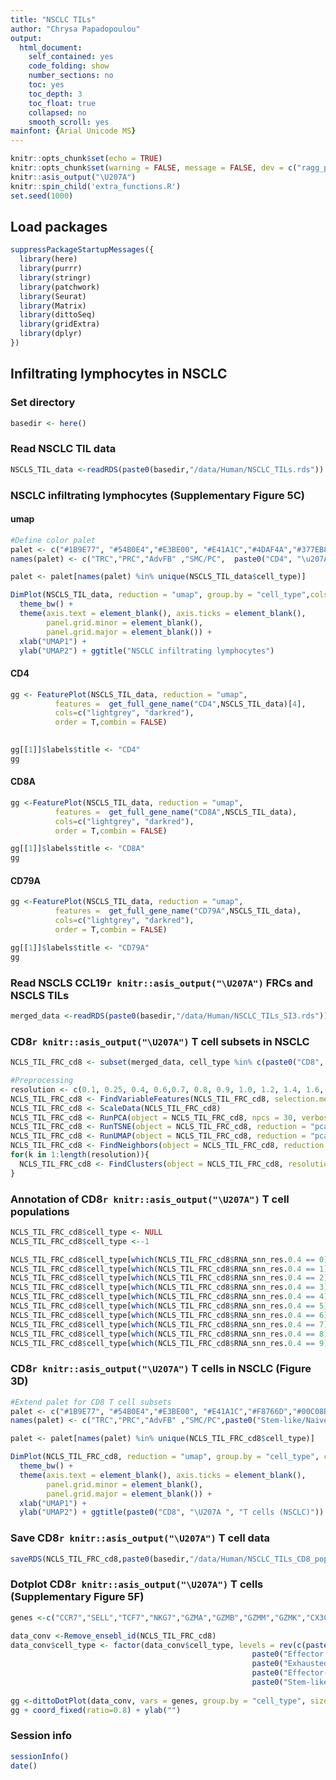 ```yaml
---
title: "NSCLC TILs"
author: "Chrysa Papadopoulou"
output:
  html_document:
    self_contained: yes
    code_folding: show
    number_sections: no
    toc: yes
    toc_depth: 3
    toc_float: true
    collapsed: no
    smooth_scroll: yes
mainfont: {Arial Unicode MS}
---
```


```r
knitr::opts_chunk$set(echo = TRUE)
knitr::opts_chunk$set(warning = FALSE, message = FALSE, dev = c("ragg_png","cairo_pdf"))
knitr::asis_output("\U207A")
knitr::spin_child('extra_functions.R')
set.seed(1000)
```

## Load packages
```r
suppressPackageStartupMessages({
  library(here)
  library(purrr)
  library(stringr)
  library(patchwork)
  library(Seurat)
  library(Matrix)
  library(dittoSeq)
  library(gridExtra)
  library(dplyr)
})
```

## **Infiltrating lymphocytes in NSCLC**

### Set directory
```r
basedir <- here()
```

### Read NSCLC TIL data
```r
NSCLS_TIL_data <-readRDS(paste0(basedir,"/data/Human/NSCLC_TILs.rds"))
```

### NSCLC infiltrating lymphocytes (Supplementary Figure 5C) {.tabset}
#### umap 
```r
#Define color palet
palet <- c("#1B9E77", "#54B0E4","#E3BE00", "#E41A1C","#4DAF4A","#377EB8","#A65628","#222F75","#FB9A99")
names(palet) <- c("TRC","PRC","AdvFB" ,"SMC/PC",  paste0("CD4", "\u207A ", "T cells"),"B cells", "Regulatory T cells" ,paste0("Cycling CD8", "\u207A ", "T cells"),paste0("CD8", "\u207A ", "T cells"))

palet <- palet[names(palet) %in% unique(NSCLS_TIL_data$cell_type)]

DimPlot(NSCLS_TIL_data, reduction = "umap", group.by = "cell_type",cols = palet)+
  theme_bw() +
  theme(axis.text = element_blank(), axis.ticks = element_blank(), 
        panel.grid.minor = element_blank(),
        panel.grid.major = element_blank()) +
  xlab("UMAP1") +
  ylab("UMAP2") + ggtitle("NSCLC infiltrating lymphocytes")

```

#### CD4
```r

gg <- FeaturePlot(NSCLS_TIL_data, reduction = "umap", 
          features =  get_full_gene_name("CD4",NSCLS_TIL_data)[4],
          cols=c("lightgrey", "darkred"),
          order = T,combin = FALSE)

 
gg[[1]]$labels$title <- "CD4"
gg
```

#### CD8A
```r
gg <-FeaturePlot(NSCLS_TIL_data, reduction = "umap", 
          features =  get_full_gene_name("CD8A",NSCLS_TIL_data),
          cols=c("lightgrey", "darkred"),
          order = T,combin = FALSE)

gg[[1]]$labels$title <- "CD8A"
gg
```

#### CD79A
```r
gg <-FeaturePlot(NSCLS_TIL_data, reduction = "umap", 
          features =  get_full_gene_name("CD79A",NSCLS_TIL_data),
          cols=c("lightgrey", "darkred"),
          order = T,combin = FALSE) 

gg[[1]]$labels$title <- "CD79A"
gg
```

### Read NSCLS CCL19`r knitr::asis_output("\U207A")` FRCs and NSCLS TILs
```r
merged_data <-readRDS(paste0(basedir,"/data/Human/NSCLC_TILs_SI3.rds"))
```

### **CD8`r knitr::asis_output("\U207A")` T cell subsets in NSCLC**
```r
NCLS_TIL_FRC_cd8 <- subset(merged_data, cell_type %in% c(paste0("CD8", "\u207A ", "T cells"), paste0("Cycling CD8", "\u207A ", "T cells")))

#Preprocessing
resolution <- c(0.1, 0.25, 0.4, 0.6,0.7, 0.8, 0.9, 1.0, 1.2, 1.4, 1.6, 1.8, 2.0)
NCLS_TIL_FRC_cd8 <- FindVariableFeatures(NCLS_TIL_FRC_cd8, selection.method = "vst", nfeatures = 2000)
NCLS_TIL_FRC_cd8 <- ScaleData(NCLS_TIL_FRC_cd8)
NCLS_TIL_FRC_cd8 <- RunPCA(object = NCLS_TIL_FRC_cd8, npcs = 30, verbose = FALSE,seed.use = 8734)
NCLS_TIL_FRC_cd8 <- RunTSNE(object = NCLS_TIL_FRC_cd8, reduction = "pca", dims = 1:20, seed.use = 8734)
NCLS_TIL_FRC_cd8 <- RunUMAP(object = NCLS_TIL_FRC_cd8, reduction = "pca", dims = 1:20, seed.use = 8734)
NCLS_TIL_FRC_cd8 <- FindNeighbors(object = NCLS_TIL_FRC_cd8, reduction = "pca", dims = 1:20, seed.use = 8734)
for(k in 1:length(resolution)){
  NCLS_TIL_FRC_cd8 <- FindClusters(object = NCLS_TIL_FRC_cd8, resolution = resolution[k], random.seed = 8734)
}
```

### Annotation of CD8`r knitr::asis_output("\U207A")` T cell populations
```r
NCLS_TIL_FRC_cd8$cell_type <- NULL
NCLS_TIL_FRC_cd8$cell_type <--1

NCLS_TIL_FRC_cd8$cell_type[which(NCLS_TIL_FRC_cd8$RNA_snn_res.0.4 == 0)] <- paste0("Stem-like/Naive CD8", "\u207A ", "T cells")
NCLS_TIL_FRC_cd8$cell_type[which(NCLS_TIL_FRC_cd8$RNA_snn_res.0.4 == 1)] <-paste0("Stem-like/Naive CD8", "\u207A ", "T cells")
NCLS_TIL_FRC_cd8$cell_type[which(NCLS_TIL_FRC_cd8$RNA_snn_res.0.4 == 2)] <- paste0("Effector-memory CD8", "\u207A ", "T cells")
NCLS_TIL_FRC_cd8$cell_type[which(NCLS_TIL_FRC_cd8$RNA_snn_res.0.4 == 3)] <- paste0("Effector-memory CD8", "\u207A ", "T cells")
NCLS_TIL_FRC_cd8$cell_type[which(NCLS_TIL_FRC_cd8$RNA_snn_res.0.4 == 4)] <-  paste0("Exhausted CD8", "\u207A ", "T cells")
NCLS_TIL_FRC_cd8$cell_type[which(NCLS_TIL_FRC_cd8$RNA_snn_res.0.4 == 5)] <- paste0("Effector CD8", "\u207A ", "T cells")
NCLS_TIL_FRC_cd8$cell_type[which(NCLS_TIL_FRC_cd8$RNA_snn_res.0.4 == 6)] <-paste0("Exhausted CD8", "\u207A ", "T cells")
NCLS_TIL_FRC_cd8$cell_type[which(NCLS_TIL_FRC_cd8$RNA_snn_res.0.4 == 7)] <- paste0("Exhausted CD8", "\u207A ", "T cells")
NCLS_TIL_FRC_cd8$cell_type[which(NCLS_TIL_FRC_cd8$RNA_snn_res.0.4 == 8)] <- paste0("Cycling CD8", "\u207A ", "T cells")
NCLS_TIL_FRC_cd8$cell_type[which(NCLS_TIL_FRC_cd8$RNA_snn_res.0.4 == 9)] <- paste0("Effector CD8", "\u207A ", "T cells")
```


### CD8`r knitr::asis_output("\U207A")` T cells in NSCLC (Figure 3D)
```r
#Extend palet for CD8 T cell subsets
palet <- c("#1B9E77", "#54B0E4","#E3BE00", "#E41A1C","#F8766D","#00C08B","#7CAE00","#00B4F0","#F564E3")
names(palet) <- c("TRC","PRC","AdvFB" ,"SMC/PC",paste0("Stem-like/Naive CD8", "\u207A ", "T cells"),paste0("Exhausted CD8", "\u207A ", "T cells"), paste0("Effector-memory CD8", "\u207A ", "T cells"),paste0("Effector CD8", "\u207A ", "T cells"),paste0("Cycling CD8", "\u207A ", "T cells"))

palet <- palet[names(palet) %in% unique(NCLS_TIL_FRC_cd8$cell_type)]

DimPlot(NCLS_TIL_FRC_cd8, reduction = "umap", group.by = "cell_type", cols = palet)+
  theme_bw() +
  theme(axis.text = element_blank(), axis.ticks = element_blank(), 
        panel.grid.minor = element_blank(),
        panel.grid.major = element_blank()) +
  xlab("UMAP1") +
  ylab("UMAP2") + ggtitle(paste0("CD8", "\U207A ", "T cells (NSCLC)"))

```

### Save CD8`r knitr::asis_output("\U207A")` T cell data
```r
saveRDS(NCLS_TIL_FRC_cd8,paste0(basedir,"/data/Human/NSCLC_TILs_CD8_pop.rds"))
```

### Dotplot CD8`r knitr::asis_output("\U207A")` T cells (Supplementary Figure 5F)
```r
genes <-c("CCR7","SELL","TCF7","NKG7","GZMA","GZMB","GZMM","GZMK","CX3CR1","GNLY","FCGR3A",  "KIR3DL2","KLRF1","TIGIT","CTLA4","LAG3","ZEB2","TOP2A","MKI67","PCLAF")

data_conv <-Remove_ensebl_id(NCLS_TIL_FRC_cd8) 
data_conv$cell_type <- factor(data_conv$cell_type, levels = rev(c(paste0("Cycling CD8", "\u207A ", "T cells"),
                                                      paste0("Effector CD8", "\u207A ", "T cells"),
                                                      paste0("Exhausted CD8", "\u207A ", "T cells"),
                                                      paste0("Effector-memory CD8", "\u207A ", "T cells"),
                                                      paste0("Stem-like/Naive CD8", "\u207A ", "T cells"))))
  
gg <-dittoDotPlot(data_conv, vars = genes, group.by = "cell_type", size = 4)
gg + coord_fixed(ratio=0.8) + ylab("")
```

### Session info
```r
sessionInfo()
date()
```
